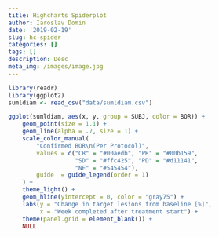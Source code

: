 ```yaml
---
title: Highcharts Spiderplot
author: Iaroslav Domin
date: '2019-02-19'
slug: hc-spider
categories: []
tags: []
description: Desc
meta_img: /images/image.jpg
---
```



```r
library(readr)
library(ggplot2)
sumldiam <- read_csv("data/sumldiam.csv")
```



```r
ggplot(sumldiam, aes(x, y, group = SUBJ, color = BOR)) +
    geom_point(size = 1.1) +
    geom_line(alpha = .7, size = 1) +
    scale_color_manual(
        "Confirmed BOR\n(Per Protocol)",
        values = c("CR" = "#00aedb", "PR" = "#00b159",
                   "SD" = "#ffc425", "PD" = "#d11141",
                   "NE" = "#545454"),
        guide  = guide_legend(order = 1)
    ) +
    theme_light() +
    geom_hline(yintercept = 0, color = "gray75") +
    labs(y = "Change in target lesions from baseline [%]",
         x = "Week completed after treatment start") +
    theme(panel.grid = element_blank()) +
    NULL
```

